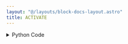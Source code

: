 ```yaml
---
layout: "@/layouts/block-docs-layout.astro"
title: ACTIVATE
---
```



<PythonDocsDisplay docstring={docstring} />
<AppDisplay app={app} client:visible />

<details>
<summary>Python Code</summary>
```python
from flojoy import flojoy, TextBlob
from PYTHON.utils.mecademic_state.mecademic_state import query_for_handle


@flojoy(deps={"mecademicpy": "1.4.0"})
def ACTIVATE(ip_address: TextBlob, simulator: bool = False) -> TextBlob:
    """
    The ACTIVATE node activates the robot arm.

    Inputs
    ------
    ip_address: TextBlob
        The IP address of the robot arm.

    Parameters
    ------
    simulator
        Whether to activate the simulator or not. Defaults to False.

    Returns
    -------
    ip
        The IP address of the robot arm.

    """
    handle = query_for_handle(ip_address)
    if simulator:
        handle.ActivateSim()
    else:
        handle.ActivateRobot()
    handle.WaitActivated()
    return ip_address

```
[Find this Flojoy Block on GitHub](https://github.com/flojoy-ai/blocks/blob/main/blocks/IO/ROBOTICS/ARMS/MECADEMIC/ACTIVATE/ACTIVATE.py)
</details>


## Example
